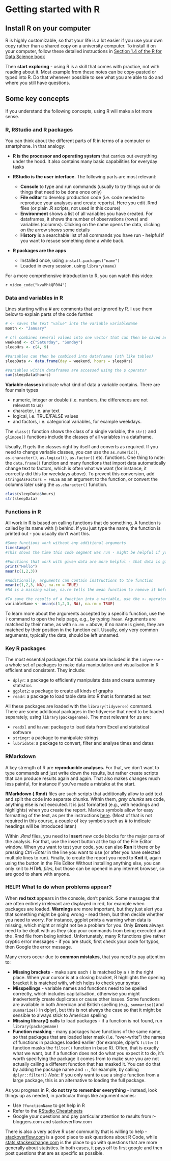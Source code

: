 # Getting started with R

## Install R on your computer

R is highly customizable, so that your life is a lot easier if you use your own copy rather than a shared copy on a university computer. To install it on your computer, follow these detailed instructions in [Section 1.4 of the R for Data Science book](https://r4ds.had.co.nz/introduction.html){target="_blank"} 

Then **start exploring** - using R is a skill that comes with practice, not with reading about it. Most example from these notes can be copy-pasted or typed into R. Do that whenever possible to see what you are able to do and where you still have questions.

## Some key concepts

If you understand the following concepts, using R will make a lot more sense. 

### R, RStudio and R packages

You can think about the different parts of R in terms of a computer or smartphone. In that analogy:

* **R is the processor and operating system** that carries out everything under the hood. It also contains many basic capabilities for everyday tasks

* **RStudio is the user interface.** The following parts are most relevant:
  + **Console** to type and run commands (usually to try things out or do things that need to be done once only)
  + **File editor** to develop production code (i.e. code needed to reproduce your analyses and create reports). Here you edit .Rmd files (or plain .R scripts, not used in this course)
  + **Environment** shows a list of all variables you have created. For dataframes, it shows the number of observations (rows) and variables (columns). Clicking on the name opens the data, clicking on the arrow shows some details
  + **History** is a searchable list of all commands you have run - helpful if you want to resuse something done a while back.

* **R packages are the apps**
  + Installed once, using `install.packages("name")`
  + Loaded in every session, using `library(name)`

For a more comprehensive introduction to R, you can watch this video:

`r video_code("kvaMhkQF0H4")`


### Data and variables in R

Lines starting with a # are comments that are ignored by R. I use them below to explain parts of the code further.

```r
# <- saves the text "value" into the variable variableName
month <- "January" 

# c() combines several values into one vector that can then be saved as a variable
weekend <- c("Saturday", "Sunday") 
sleepHrs <- c(4, 9)

#Variables can then be combined into dataframes (sth like tables)
sleepData <- data.frame(day = weekend, hours = sleepHrs)

#Variables within dataframes are accessed using the $ operator
sum(sleepData$hours)

```

**Variable classes** indicate what kind of data a variable contains. There are four main types 

* numeric, integer or double (i.e. numbers, the differences are not relevant to us)
* character, i.e. any text
* logical, i.e. TRUE/FALSE values
* and  factors, i.e. categorical variables, for example weekdays. 

The `class()` function shows the class of a single variable, the `str()` and `glimpse()` functions include the classes of all variables in a dataframe.

Usually, R gets the classes right by itself and converts as required. If you need to change variable classes, you can use the `as.numeric()`, `as.character()`, `as.logical()`, `as.factor()` etc. functions. One thing to note: the `data.frame()` function and many functions that import data automatically change text to factors, which is often what we want (for instance, it correctly did this for weekdays above). To prevent this conversion, add `stringsAsFactors = FALSE` as an argument to the function, or convert the columns later using the `as.character()` function.

```r
class(sleepData$hours)
str(sleepData)
```

### Functions in R

All work in R is based on calling functions that do something. A function is called by its name with () behind. If you just type the name, the function is printed out - you usually don't want this.

```r
#Some functions work without any additional arguments
timestamp()
#This shows the time this code segment was run - might be helpful if you create multiple reports

#Functions that work with given data are more helpful - that data is given as an 'argument'
print("Hello")
mean(c(1,2,3))

#Additionally, arguments can contain instructions to the function
mean(c(1,2,3, NA), na.rm = TRUE)
#NA is a missing value, na.rm tells the mean function to remove it before calculating the mean

#To save the results of a function into a variable, use the <- operator again
variableName <- mean(c(1,2,3, NA), na.rm = TRUE)
```

To learn more about the arguments accepted by a specific function, use the `?` command to open the help page, e.g., by typing `?mean`. Arguments are matched by their name, as with `na.rm =` above; if no name is given, they are matched by their position in the function call. Usually, only very common arguments, typically the data, should be left unnamed.

### Key R packages

The most essential packages for this course are included in the `tidyverse` - a whole set of packages to make data manipulation and visualisation in R efficient and consistent. They include:

* `dplyr`: a package to efficiently manipulate data and create summary statistics
* `ggplot2`: a package to create all kinds of graphs
* `readr`: a package to load table data into R that is formatted as text

All these packages are loaded with the `library(tidyverse)` command. There are some additional packages in the tidyverse that need to be loaded separately, using `library(packagename)`. The most relevant for us are:

* `readxl` and `haven`: package to load data from Excel and statistical software
* `stringr`: a package to manipulate strings 
* `lubridate`: a package to convert, filter and analyse times and dates

### RMarkdown

A key strength of R are **reproducible analyses.** For that, we don't want to type commands and just write down the results, but rather create scripts that can produce results again and again. That also makes changes much less painful, for instance if you've made a mistake at the start.

**RMarkdown (.Rmd)** files are such scripts that additionally allow to add text  and split the code into separate chunks. Within them, *grey chunks* are code, anything else is not executed. It is just formatted (e.g., with headings and highlights) when you create the report. Markup symbols allow for easy formatting of the text, as per the instructions [here](https://rmarkdown.rstudio.com/authoring_basics.html). (Most of that is not required in this course, a couple of key symbols such as # to indicate headings will be introduced later.)

Within *.Rmd* files, you need to **Insert** new code blocks for the major parts of the analysis. For that, use the insert button at the top of the File Editor window. When you want to test your code, you can also **Run** it there or by pressing *Ctrl+Enter* in the line you want to use (or after you have selected multiple lines to run). Finally, to create the report you need to **Knit** it, again using the button in the File Editor Without installing anything else, you can only knit to *HTML files*, but those can be opened in any internet browser, so are good to share with anyone.

### HELP! What to do when problems appear?

When **red text** appears in the console, don't panick. Some messages that are often entirely irrelevant are displayed in red, for example when packages are loaded. **Warnings** are more important, but they just alert you that something might be going wrong - read them, but then decide whether you need to worry. For instance, ggplot prints a warning when data is missing, which might or might not be a problem for you. Only **Errors** always need to be dealt with as they stop your commands from being executed and the .Rmd file from being knitted. Unfortunately, many R functions give rather cryptic error messages - if you are stuck, first check your code for typos, then Google the error message.

Many errors occur due to **common mistakes**, that you need to pay attention to:

* **Missing brackets** - make sure each `(` is matched by a `)` in the right place. When your cursor is at a closing bracket, R highlights the opening bracket it is matched with, which helps to check your syntax
* **Misspellings** - variable names and functions need to be spelled correctly, which includes capitalisation, otherwise you might inadvertently create duplicates or cause other issues. Some functions are available in both American and British spelling (e.g., `summarise()`and `summarize()` in dplyr), but this is not always the case so that it might be sensible to always stick to American spelling
* **Missing library() calls** to load packages - if a function is not found, run `library(packagename)`
* **Function masking** - many packages have functions of the same name, so that packages that are loaded later mask (i.e. "over-write")  the names of functions in packages loaded earlier (for example, dplyr's `filter()` function masks the `filter()` function in base R). Often, that is exactly what we want, but if a function does not do what you expect it to do, it's worth specifying the package it comes from to make sure you are not actually calling a different function that has masked it. You can do that by adding the package name and `::`, for example, by calling `dplyr::filter()` *Note*: If you only want to use a single function from a large package, this is an alternative to loading the full package.

As you progress in R, **do not try to remember everything** - instead, look things up as needed, in particular things like argument names:

* Use `?functionName` to get help in R
* Refer to the [RStudio Cheatsheets](https://rstudio.com/resources/cheatsheets/) 
* Google your questions and pay particular attention to results from r-bloggers.com and stackoverflow.com

There is also a very active R user community that is willing to help - [stackoverflow.com](https://stackoverflow.com/) is a good place to ask questions about R Code, while [stats.stackexchange.com](https://stats.stackexchange.com) is the place to go with questions that are more generally about statistics. In both cases, it pays off to first google and then post questions that are as specific as possible.


